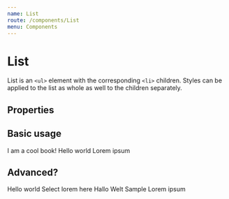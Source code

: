 ```yaml
---
name: List
route: /components/List
menu: Components
---
```




# List

List is an `<ul>` element with the corresponding `<li>` children. Styles can be applied to the list as whole as well to the children separately.


## Properties

<Props of={List} />

## Basic usage

<List>
  <span>I am a cool book!</span>
  <span>Hello world</span>
  <span>Lorem ipsum</span>
</List>

## Advanced?

<Playground>
  <List liSx={{ border: '1px solid blue'}} direction="row">
    <Badge inlineBlock m="s" bg="accentDark" color="white">Hello world</Badge>
    <HeadingH3>Select lorem here</HeadingH3>
    <Badge inlineBlock m="s" bg="accentDark" color="white">Hallo Welt</Badge>
  </List>
  <List>
    <Badge inlineBlock m="s" bg="complementaryDark" color="white">Sample</Badge>
    <Badge inlineBlock m="s" bg="complementaryLight" color="white">Lorem ipsum</Badge>
  </List>
</Playground>
